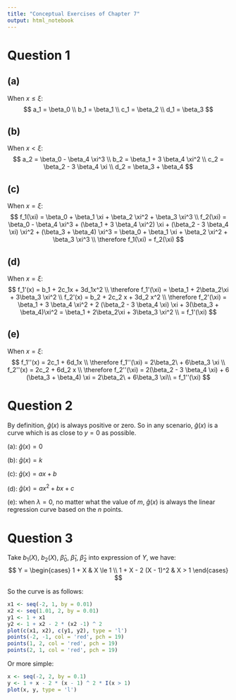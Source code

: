 ```yaml
---
title: "Conceptual Exercises of Chapter 7"
output: html_notebook
---
```


# Question 1

## (a)
When $x \le \xi$: 
$$
a_1 = \beta_0 \\
b_1 = \beta_1 \\
c_1 = \beta_2 \\
d_1 = \beta_3
$$

## (b)
When $x \lt \xi$:
$$
a_2 = \beta_0 - \beta_4 \xi^3 \\
b_2 = \beta_1 + 3 \beta_4 \xi^2 \\
c_2 = \beta_2 - 3 \beta_4 \xi \\
d_2 = \beta_3 + \beta_4
$$

## (c)
When $x = \xi$:
$$
f_1(\xi) = \beta_0 + \beta_1 \xi + \beta_2 \xi^2 + \beta_3 \xi^3 \\
f_2(\xi)
= \beta_0 - \beta_4 \xi^3 + (\beta_1 + 3 \beta_4 \xi^2) \xi 
+ (\beta_2 - 3 \beta_4 \xi) \xi^2 + (\beta_3 + \beta_4) \xi^3
= \beta_0 + \beta_1 \xi + \beta_2 \xi^2 + \beta_3 \xi^3 \\
\therefore f_1(\xi) = f_2(\xi)
$$

## (d)
When $x = \xi$:
$$
f_1'(x) = b_1 + 2c_1x + 3d_1x^2 \\
\therefore f_1'(\xi) = \beta_1 + 2\beta_2\xi + 3\beta_3 \xi^2 \\
f_2'(x) = b_2 + 2c_2 x + 3d_2 x^2 \\
\therefore f_2'(\xi)
= \beta_1 + 3 \beta_4 \xi^2 + 2 (\beta_2 - 3 \beta_4 \xi) \xi + 3(\beta_3 + \beta_4)\xi^2
= \beta_1 + 2\beta_2\xi + 3\beta_3 \xi^2 \\
= f_1'(\xi)
$$

## (e)
When $x = \xi$:
$$
f_1''(x) = 2c_1 + 6d_1x \\
\therefore f_1''(\xi) = 2\beta_2\ + 6\beta_3 \xi \\
f_2''(x) = 2c_2 + 6d_2 x \\
\therefore f_2''(\xi)
= 2(\beta_2 - 3 \beta_4 \xi) + 6 (\beta_3 + \beta_4) \xi = 2\beta_2\ + 6\beta_3 \xi\\
= f_1''(\xi)
$$

# Question 2

By definition, $\hat g(x)$ is always positive or zero.
So in any scenario, $\hat g(x)$ is a curve which is as close to $y = 0$ as possible.

(a): $\hat g(x) = 0$

(b): $\hat g(x) = k$

(c): $\hat g(x) = ax + b$

(d): $\hat g(x) = ax^2 + bx + c$

(e): when $\lambda = 0$, no matter what the value of $m$, $\hat g(x)$ is always the linear regression curve based on the $n$ points.

# Question 3

Take $b_1(X)$, $b_2(X)$, $\hat\beta_0$, $\hat\beta_1$, $\hat\beta_2$ into expression of $Y$, we have:
$$
Y = \begin{cases}
1 + X & X \le 1 \\
1 + X - 2 (X - 1)^2 & X > 1
\end{cases}
$$

So the curve is as follows:
```r
x1 <- seq(-2, 1, by = 0.01)
x2 <- seq(1.01, 2, by = 0.01)
y1 <- 1 + x1
y2 <- 1 + x2 - 2 * (x2 -1) ^ 2
plot(c(x1, x2), c(y1, y2), type = 'l')
points(-2, -1, col = 'red', pch = 19)
points(1, 2, col = 'red', pch = 19)
points(2, 1, col = 'red', pch = 19)
```

Or more simple:
```r
x <- seq(-2, 2, by = 0.1)
y <- 1 + x - 2 * (x - 1) ^ 2 * I(x > 1)
plot(x, y, type = 'l')
```

